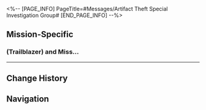 <%-- [PAGE_INFO]
PageTitle=#Messages/Artifact Theft Special Investigation Group#
[END_PAGE_INFO] --%>
{{Messages Infobox
|id           = 70
|image        = NPC Artifact Theft Special Investigation Group Icon.png
|type         = Group
|participants = [[Pela]]; [[Silvermane Guard Investigator]]; [[Trailblazer]]
|faction      = Jarilo-VI
}}

==Mission-Specific==
==={{MC|f=Madam|m=Sir}} (Trailblazer) and Miss...===
{{Messages
|start_condition = 
|text =
:'''Silvermane Guard Investigator:''' {{MC|f=Madam|m=Sir}} (Trailblazer) and Miss Pela! We found the lost Meteor Fragment
:'''Pela:''' Really!? Where is it???
:{Choice} For real?
::'''(Trailblazer):''' For real?
:{Choice} This seems too easy...
::'''(Trailblazer):''' Too easy.
:'''Silvermane Guard Investigator:''' It's in a room in the Goethe Grand Hotel
:'''Silvermane Guard Investigator:''' Looks like some forgetful thief left their most important loot here
:'''Silvermane Guard Investigator:''' We've got the area under control. Now we're waiting for you two to come and check the stolen artifact
:'''Pela:''' We'll come immediately. Don't make a big fuss, and don't alert the other guests
:'''Silvermane Guard Investigator:''' Got it, Miss Pela
}}
----

==Change History==
{{Change History|1.1}}

==Navigation==
{{Messages Navbox}}